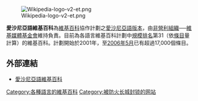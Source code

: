 {{unreferenced|time=2017-04-13T00:32:35+00:00}}
[[File:Wikipedia-logo-v2-et.png|right]]

'''愛沙尼亞語維基百科'''為[[維基百科|維基百科]]協作計劃之[[愛沙尼亞語|愛沙尼亞語]][[版本|版本]]，由[[非營利組織|非營利組織]]──[[維基媒體基金會|維基媒體基金會]]維持負責。目前為各語言維基百科計劃中[[規模|規模]][[排名|排名]]第31（依[[條目|條目]]量計算）的維基百科。計劃開始於2001年，至[[2006年5月|2006年5月]]已有超過17,000個條目。

== 外部連結 ==
* [https://et.wikipedia.org/wiki/Esileht 愛沙尼亞語維基百科] {{Wayback|url=https://et.wikipedia.org/wiki/Esileht |date=20170402054858 }}

{{Wikipedia-stub}}

{{Wikipedia Editions}}

[[Category:各種語言的維基百科|Category:各種語言的維基百科]]
[[Category:被防火长城封锁的网站|Category:被防火长城封锁的网站]]